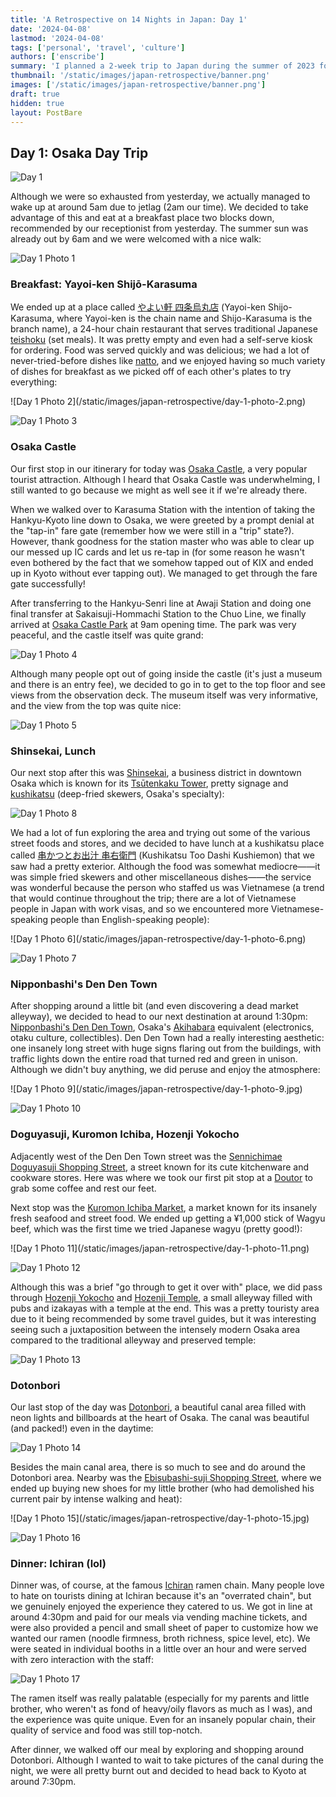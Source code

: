 ```yaml
---
title: 'A Retrospective on 14 Nights in Japan: Day 1'
date: '2024-04-08'
lastmod: '2024-04-08'
tags: ['personal', 'travel', 'culture']
authors: ['enscribe']
summary: 'I planned a 2-week trip to Japan during the summer of 2023 for my family. Here are some of the highlights, blunders, experiences gathered throughout the process.'
thumbnail: '/static/images/japan-retrospective/banner.png'
images: ['/static/images/japan-retrospective/banner.png']
draft: true
hidden: true
layout: PostBare
---
```


<div className="tocr not-prose">
    <TOCInline
        toc={[
            { value: 'Intro', url: '/blog/japan-retrospective#intro', depth: 1 },
            { value: 'Fundamentals', url: '/blog/japan-retrospective#fundamentals', depth: 1 },
            { value: 'The Itinerary', url: '/blog/japan-retrospective#the-itinerary', depth: 1 },
            { value: 'Daily Log', url: '/blog/japan-retrospective#daily-log', depth: 1 },
            { value: 'Day 0: Arrival at KIX', url: '/blog/japan-retrospective/day-0', depth: 2 },
            {
                value: 'Day 1: Osaka Day Trip',
                url: '/blog/japan-retrospective/day-1',
                depth: 2,
                active: true,
            },
            { value: 'Day 2: Nara Day Trip', url: '/blog/japan-retrospective/day-2', depth: 2 },
            { value: 'Day 3: East Kyoto', url: '/blog/japan-retrospective/day-3', depth: 2 },
            { value: 'Day 4: West/Central Kyoto', url: '/blog/japan-retrospective/day-4', depth: 2 },
        ]}
        title="Daily Log"
        rightAlign
    />
</div>

## Day 1: Osaka Day Trip

![Day 1](/static/images/japan-retrospective/day-1.png)

Although we were so exhausted from yesterday, we actually managed to wake up at around 5am due to jetlag (2am our time). We decided to take advantage of this and eat at a breakfast place two blocks down, recommended by our receptionist from yesterday. The summer sun was already out by 6am and we were welcomed with a nice walk:

![Day 1 Photo 1](/static/images/japan-retrospective/day-1-photo-1.png)

### Breakfast: Yayoi-ken Shijō-Karasuma

We ended up at a place called [やよい軒 四条烏丸店](https://tabelog.com/en/kyoto/A2601/A260201/26011748/) (Yayoi-ken Shijo-Karasuma, where Yayoi-ken is the chain name and Shijo-Karasuma is the branch name), a 24-hour chain restaurant that serves traditional Japanese [teishoku](https://en.wikipedia.org/wiki/Teishoku) (set meals). It was pretty empty and even had a self-serve kiosk for ordering. Food was served quickly and was delicious; we had a lot of never-tried-before dishes like [natto](https://en.wikipedia.org/wiki/Natt%C5%8D), and we enjoyed having so much variety of dishes for breakfast as we picked off of each other's plates to try everything:

<div className="flex gap-2 -my-4">
![Day 1 Photo 2](/static/images/japan-retrospective/day-1-photo-2.png)

![Day 1 Photo 3](/static/images/japan-retrospective/day-1-photo-3.jpg)

</div>

### Osaka Castle

Our first stop in our itinerary for today was [Osaka Castle](https://en.wikipedia.org/wiki/Osaka_Castle), a very popular tourist attraction. Although I heard that Osaka Castle was underwhelming, I still wanted to go because we might as well see it if we're already there.

When we walked over to Karasuma Station with the intention of taking the Hankyu-Kyoto line down to Osaka, we were greeted by a prompt denial at the "tap-in" fare gate (remember how we were still in a "trip" state?). However, thank goodness for the station master who was able to clear up our messed up IC cards and let us re-tap in (for some reason he wasn't even bothered by the fact that we somehow tapped out of KIX and ended up in Kyoto without ever tapping out). We managed to get through the fare gate successfully!

After transferring to the Hankyu-Senri line at Awaji Station and doing one final transfer at Sakaisuji-Hommachi Station to the Chuo Line, we finally arrived at [Osaka Castle Park](https://en.wikipedia.org/wiki/Osaka_Castle_Park) at 9am opening time. The park was very peaceful, and the castle itself was quite grand:

![Day 1 Photo 4](/static/images/japan-retrospective/day-1-photo-4.png)

Although many people opt out of going inside the castle (it's just a museum and there is an entry fee), we decided to go in to get to the top floor and see views from the observation deck. The museum itself was very informative, and the view from the top was quite nice:

![Day 1 Photo 5](/static/images/japan-retrospective/day-1-photo-5.png)

### Shinsekai, Lunch

Our next stop after this was [Shinsekai](https://www.japan-guide.com/e/e4012.html), a business district in downtown Osaka which is known for its [Tsūtenkaku Tower](https://en.wikipedia.org/wiki/Ts%C5%ABtenkaku), pretty signage and [kushikatsu](https://en.wikipedia.org/wiki/Kushikatsu) (deep-fried skewers, Osaka's specialty):

![Day 1 Photo 8](/static/images/japan-retrospective/day-1-photo-8.jpg)

We had a lot of fun exploring the area and trying out some of the various street foods and stores, and we decided to have lunch at a kushikatsu place called [串かつとお出汁 串右衛門](https://tabelog.com/en/osaka/A2701/A270206/27135045/) (Kushikatsu Too Dashi Kushiemon) that we saw had a pretty exterior. Although the food was somewhat mediocre——it was simple fried skewers and other miscellaneous dishes——the service was wonderful because the person who staffed us was Vietnamese (a trend that would continue throughout the trip; there are a lot of Vietnamese people in Japan with work visas, and so we encountered more Vietnamese-speaking people than English-speaking people):

<div className="flex gap-2 -my-4">
![Day 1 Photo 6](/static/images/japan-retrospective/day-1-photo-6.png)

![Day 1 Photo 7](/static/images/japan-retrospective/day-1-photo-7.jpg)

</div>

### Nipponbashi's Den Den Town

After shopping around a little bit (and even discovering a dead market alleyway), we decided to head to our next destination at around 1:30pm: [Nipponbashi's Den Den Town](https://en.wikipedia.org/wiki/Nipponbashi), Osaka's [Akihabara](https://en.wikipedia.org/wiki/Akihabara) equivalent (electronics, otaku culture, collectibles). Den Den Town had a really interesting aesthetic: one insanely long street with huge signs flaring out from the buildings, with traffic lights down the entire road that turned red and green in unison. Although we didn't buy anything, we did peruse and enjoy the atmosphere:

<div className="flex gap-2 -my-4">
![Day 1 Photo 9](/static/images/japan-retrospective/day-1-photo-9.jpg)

![Day 1 Photo 10](/static/images/japan-retrospective/day-1-photo-10.jpg)

</div>

### Doguyasuji, Kuromon Ichiba, Hozenji Yokocho

Adjacently west of the Den Den Town street was the [Sennichimae Doguyasuji Shopping Street](https://osaka-info.jp/en/spot/sennichimae-doguyasuji-shopping-street/), a street known for its cute kitchenware and cookware stores. Here was where we took our first pit stop at a [Doutor](https://www.doutor.co.jp/en/) to grab some coffee and rest our feet.

Next stop was the [Kuromon Ichiba Market](https://www.osakastation.com/kuromon-ichiba-market/), a market known for its insanely fresh seafood and street food. We ended up getting a ¥1,000 stick of Wagyu beef, which was the first time we tried Japanese wagyu (pretty good!):

<div className="flex gap-2 -my-4">
![Day 1 Photo 11](/static/images/japan-retrospective/day-1-photo-11.png)

![Day 1 Photo 12](/static/images/japan-retrospective/day-1-photo-12.jpg)

</div>

Although this was a brief "go through to get it over with" place, we did pass through [Hozenji Yokocho](https://insideosaka.com/hozenji-yokocho/) and [Hozenji Temple](https://www.japan.travel/en/spot/1109/), a small alleyway filled with pubs and izakayas with a temple at the end. This was a pretty touristy area due to it being recommended by some travel guides, but it was interesting seeing such a juxtaposition between the intensely modern Osaka area compared to the traditional alleyway and preserved temple:

![Day 1 Photo 13](/static/images/japan-retrospective/day-1-photo-13.jpg)

### Dotonbori

Our last stop of the day was [Dotonbori](https://www.osakastation.com/dotonbori-area-the-bright-heart-of-osaka/), a beautiful canal area filled with neon lights and billboards at the heart of Osaka. The canal was beautiful (and packed!) even in the daytime:

![Day 1 Photo 14](/static/images/japan-retrospective/day-1-photo-14.jpg)

Besides the main canal area, there is so much to see and do around the Dotonbori area. Nearby was the [Ebisubashi-suji Shopping Street](https://osaka-info.jp/en/spot/ebisubashisuji-shopping-street/), where we ended up buying new shoes for my little brother (who had demolished his current pair by intense walking and heat):

<div className="flex gap-2 -my-4">
![Day 1 Photo 15](/static/images/japan-retrospective/day-1-photo-15.jpg)

![Day 1 Photo 16](/static/images/japan-retrospective/day-1-photo-16.jpg)

</div>

### Dinner: Ichiran (lol)

Dinner was, of course, at the famous [Ichiran](https://en.wikipedia.org/wiki/Ichiran) ramen chain. Many people love to hate on tourists dining at Ichiran because it's an "overrated chain", but we genuinely enjoyed the experience they catered to us. We got in line at around 4:30pm and paid for our meals via vending machine tickets, and were also provided a pencil and small sheet of paper to customize how we wanted our ramen (noodle firmness, broth richness, spice level, etc). We were seated in individual booths in a little over an hour and were served with zero interaction with the staff:

![Day 1 Photo 17](/static/images/japan-retrospective/day-1-photo-17.jpg)

The ramen itself was really palatable (especially for my parents and little brother, who weren't as fond of heavy/oily flavors as much as I was), and the experience was quite unique. Even for an insanely popular chain, their quality of service and food was still top-notch.

After dinner, we walked off our meal by exploring and shopping around Dotonbori. Although I wanted to wait to take pictures of the canal during the night, we were all pretty burnt out and decided to head back to Kyoto at around 7:30pm.
